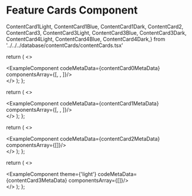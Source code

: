 # Feature Cards Component

ContentCard1Light, ContentCard1Blue, ContentCard1Dark,
ContentCard2, ContentCard3,
ContentCard3Light, ContentCard3Blue, ContentCard3Dark,
ContentCard4Light, ContentCard4Blue, ContentCard4Dark,} from '../../../database/contentCards/contentCards.tsx'



  return (
    <>
    <div className='mb-20'>
        <ExampleComponent codeMetaData={contentCard0MetaData} componentsArray={[<ContentCard0Light />, <ContentCard0Blue/>, <ContentCard0Dark/>]}/>
    </div>
    </>
  );
};

<ContentCard0/>


  return (
    <>
    <div className='mb-20'>
        <ExampleComponent codeMetaData={contentCard1MetaData} componentsArray={[<ContentCard1Light />, <ContentCard1Blue/>, <ContentCard1Dark/>]}/>
    </div>
    </>
  );
};

<ContentCard1/>


  return (
    <>
    <div className='mb-20'>
        <ExampleComponent codeMetaData={contentCard2MetaData} componentsArray={[<ContentCard2 />]}/>
    </div>
    </>
  );
};

<ContentCard2s/>


  return (
    <>
    <div className='mb-20'>
        <ExampleComponent theme={'light'} codeMetaData={contentCard3MetaData} componentsArray={[<ContentCard3 />]}/>
    </div>
    </>
  );
};

<ContentCard3s/>